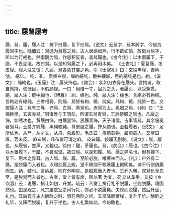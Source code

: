 ```yaml
---
---
---
```

title: 屦舃履考
---




屦、舃、履，屦人注：襌下曰屦，复下曰舃。《说文》无舃字，舃本鹊字，今借为履舃字也。陆佃云：舃通为舃履之舃，古人居欲如燕，行不欲如鹊，故借为舃字，所以为行戒也。然借鹊为舃，作思积反者，盖舃履也。《古今注》：以木置履下，干腊，不畏泥湿，故曰舃。以是知舃履之下，必再用木矣。 《士丧礼》：夏葛屦，冬皮屦。屦人注又谓：凡屦，舃各象其裳之色。引《士冠礼》曰：玄端黑屦，青絇劬。 繶亿。 纯，准。 素帻白屦，缁絇繶纯，爵弁纁屦，黑絇繶纯是也。絇，《说文》： 绳絇也。《玉藻》注：履头饰也。《韵会》：状如刀衣鼻在屦头。言拘者，取自拘持，使低目，不暇顾视。一曰：用缯一寸，屈为之头，著屦头，以受穿贯。 繶，屦人注：缝中紃也，《博雅》：紃，绦也。纯，屦人注：缘也。言繶必有絇纯。言絇必有繶纯。三者相将，则屦、舃皆有絇、繶、纯矣。凡絇、繶、纯皆一色。又按屦人注：舃有三等，赤舃、白舃、黑舃也。赤舃为上。冕服之舃，《诗》曰：“王锡韩侯，玄衮赤舃。”则诸侯与王同矣。所谓玄舃青舃，王后祭服之舃也。凡屦之饰，如绣次也，黄屦白饰，白屦黑饰，黑屦青饰。天子诸侯，吉事皆舃，其余服冕著舃耳。士爵弁纁屦，黑絇繶纯，尊祭服之屦，饰从缋也。至若履者，《说文》：足所依也，从尸，从彳夊，从舟，象履形。毛氏曰：舟能载物，履能载人。又草曰屝，芳未反。 麻曰屦，凡布皆可谓之麻。 皮曰履。按履无别制。《说文》：屦，履也，从履省，娄声，又鞮也。徐曰：鞮，革履也。舃，《韵会》：履也。《古今注》：以木置履下，干腊，不畏泥湿，故曰舃。以是知履、舃、屦之异名也。但有襌下、复下、用木之异耳。古人舃、屦、履，至阶必脱，唯著袜而入。《礼》：户外有二屦。是脱屦而入者也。汉赐剑履上殿，是不赐则不敢著履上殿明矣。谏不行则纳履而去。纳，结也。言纳履，则在外明矣。是脱履而入者也。王乔入朝，双舃化凫先至。是脱舃而入者也。古者，堂上皆有席，所以著 为宜，况 又从韋乎。又按《乡饮酒》云：说屦，揖让如初，升堂。疏云：凡堂上揖行礼不脱屦，坐则脱屦。理固然也。由是观之，凡宗庙堂室之间行礼，亦必不脱屦矣。夫降而脱屦，然后升坐，礼也。其后宾与主人酬酢之时，皆在两阶之间，又须降而著屦，复升于阶。酬酢之礼毕，又降而脱屦，复升于坐也。古人礼繁如此，今何略也。